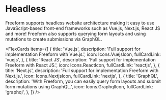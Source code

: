 

# Headless

Freeform supports headless website architecture making it easy to use JavaScript-based front-end frameworks such as Vue.js, Next.js, React JS and more! Freeform also supports querying form layouts and using mutations to create submissions via GraphQL.

<FlexCards
  items={[
    {
      title: 'Vue.js',
      description: 'Full support for implementation Freeform with Vue.js.',
      icon: Icons.VuejsIcon,
      fullCardLink: 'vuejs',
    },
    {
      title: 'React JS',
      description: 'Full support for implementation Freeform with React JS.',
      icon: Icons.ReactIcon,
      fullCardLink: 'reactjs',
    },
    {
      title: 'Next.js',
      description: 'Full support for implementation Freeform with Next.js.',
      icon: Icons.NextjsIcon,
      fullCardLink: 'nextjs',
    },
    {
      title: 'GraphQL',
      description:
        'With Freeform, you can easily query form layouts and submit form mutations using GraphQL.',
      icon: Icons.GraphqlIcon,
      fullCardLink: 'graphql',
    },
  ]}
/>
